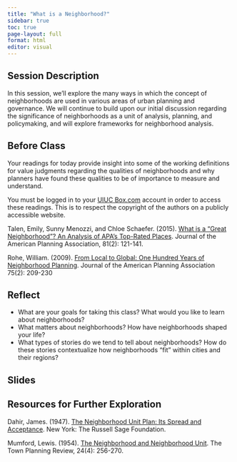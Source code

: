 ```yaml
---
title: "What is a Neighborhood?"
sidebar: true
toc: true
page-layout: full
format: html
editor: visual
---
```


## Session Description

In this session, we'll explore the many ways in which the concept of neighborhoods are used in various areas of urban planning and governance. We will continue to build upon our initial discussion regarding the significance of neighborhoods as a unit of analysis, planning, and policymaking, and will explore frameworks for neighborhood analysis.

## Before Class

Your readings for today provide insight into some of the working definitions for value judgments regarding the qualities of neighborhoods and why planners have found these qualities to be of importance to measure and understand.

::: callout-important
You must be logged in to your [UIUC Box.com](https://uofi.app.box.com/) account in order to access these readings. This is to respect the copyright of the authors on a publicly accessible website.
:::

Talen, Emily, Sunny Menozzi, and Chloe Schaefer. (2015). [What is a "Great Neighborhood"? An Analysis of APA's Top-Rated Places](https://uofi.box.com/s/15bfg47ny9um1rk7lwmmvwbyp2gxv25c). Journal of the American Planning Association, 81(2): 121-141.

Rohe, William. (2009). [From Local to Global: One Hundred Years of Neighborhood Planning](https://uofi.box.com/s/991598sw945amai7974n9r5157p7thf8). Journal of the American Planning Association 75(2): 209-230

## Reflect

-   What are your goals for taking this class? What would you like to learn about neighborhoods?
-   What matters about neighborhoods? How have neighborhoods shaped your life?
-   What types of stories do we tend to tell about neighborhoods? How do these stories contextualize how neighborhoods "fit" within cities and their regions?

## Slides

## Resources for Further Exploration

Dahir, James. (1947). [The Neighborhood Unit Plan: Its Spread and Acceptance](https://www.russellsage.org/sites/default/files/Neighborhood-Unit-Plan.pdf). New York: The Russell Sage Foundation.

Mumford, Lewis. (1954). [The Neighborhood and Neighborhood Unit](https://www-jstor-org.proxy2.library.illinois.edu/stable/40101548?socuuid=c391de8a-e129-486e-a4a4-d776892a36ad). The Town Planning Review, 24(4): 256-270.
